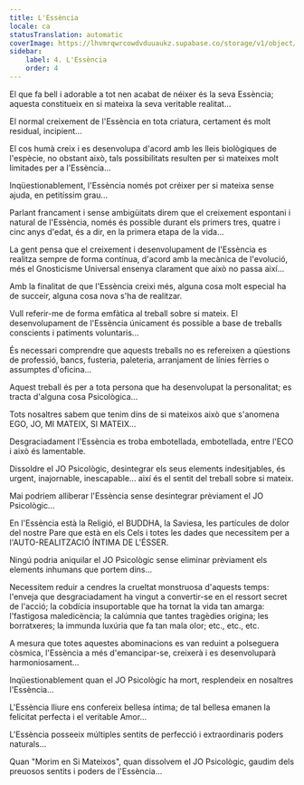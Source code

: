 ```yaml
---
title: L'Essència
locale: ca
statusTranslation: automatic
coverImage: https://lhvmrqwrcowdvduuaukz.supabase.co/storage/v1/object/public/strapi-uploads/small_cover-tratado-de-psicologia-revolucionaria.webp-5e15e1cec4e0ebebcde5d7fc7565d8fd.webp
sidebar:
    label: 4. L'Essència
    order: 4
---
```

El que fa bell i adorable a tot nen acabat de néixer és la seva Essència; aquesta constitueix en si mateixa la seva veritable realitat...

El normal creixement de l'Essència en tota criatura, certament és molt residual, incipient...

El cos humà creix i es desenvolupa d'acord amb les lleis biològiques de l'espècie, no obstant això, tals possibilitats resulten per si mateixes molt limitades per a l'Essència...

Inqüestionablement, l'Essència només pot créixer per si mateixa sense ajuda, en petitíssim grau...

Parlant francament i sense ambigüitats direm que el creixement espontani i natural de l'Essència, només és possible durant els primers tres, quatre i cinc anys d'edat, és a dir, en la primera etapa de la vida...

La gent pensa que el creixement i desenvolupament de l'Essència es realitza sempre de forma contínua, d'acord amb la mecànica de l'evolució, més el Gnosticisme Universal ensenya clarament que això no passa així...

Amb la finalitat de que l'Essència creixi més, alguna cosa molt especial ha de succeir, alguna cosa nova s'ha de realitzar.

Vull referir-me de forma emfàtica al treball sobre si mateix. El desenvolupament de l'Essència únicament és possible a base de treballs conscients i patiments voluntaris...

És necessari comprendre que aquests treballs no es refereixen a qüestions de professió, bancs, fusteria, paleteria, arranjament de línies fèrries o assumptes d'oficina...

Aquest treball és per a tota persona que ha desenvolupat la personalitat; es tracta d'alguna cosa Psicològica...

Tots nosaltres sabem que tenim dins de si mateixos això que s'anomena EGO, JO, MI MATEIX, SI MATEIX...

Desgraciadament l'Essència es troba embotellada, embotellada, entre l'ECO i això és lamentable.

Dissoldre el JO Psicològic, desintegrar els seus elements indesitjables, és urgent, inajornable, inescapable... així és el sentit del treball sobre si mateix.

Mai podríem alliberar l'Essència sense desintegrar prèviament el JO Psicològic...

En l'Essència està la Religió, el BUDDHA, la Saviesa, les partícules de dolor del nostre Pare que està en els Cels i totes les dades que necessitem per a l'AUTO-REALITZACIÓ ÍNTIMA DE L'ÉSSER.

Ningú podria aniquilar el JO Psicològic sense eliminar prèviament els elements inhumans que portem dins...

Necessitem reduir a cendres la crueltat monstruosa d'aquests temps: l'enveja que desgraciadament ha vingut a convertir-se en el ressort secret de l'acció; la cobdícia insuportable que ha tornat la vida tan amarga: l'fastigosa maledicència; la calúmnia que tantes tragèdies origina; les borratxeres; la immunda luxúria que fa tan mala olor; etc., etc., etc.

A mesura que totes aquestes abominacions es van reduint a polseguera còsmica, l'Essència a més d'emancipar-se, creixerà i es desenvoluparà harmoniosament...

Inqüestionablement quan el JO Psicològic ha mort, resplendeix en nosaltres l'Essència...

L'Essència lliure ens confereix bellesa íntima; de tal bellesa emanen la felicitat perfecta i el veritable Amor...

L'Essència posseeix múltiples sentits de perfecció i extraordinaris poders naturals...

Quan "Morim en Si Mateixos", quan dissolvem el JO Psicològic, gaudim dels preuosos sentits i poders de l'Essència...

